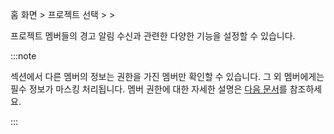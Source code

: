 홈 화면 &gt; 프로젝트 선택 &gt; <Cmdname sid="event_statistic" className="uitext" /> &gt; <Cmdname sid="eventNoti" className="uitext" />

프로젝트 멤버들의 경고 알림 수신과 관련한 다양한 기능을 설정할 수 있습니다.

<Xclude product="url">

<ImgLang img='alert_receving_setting.png' desc='경고 알림 수신 설정' />

</Xclude>

<InDoc product="url">

<ImgLang img='alert_receving_setting-url.png' desc='경고 알림 수신 설정' />

</InDoc>

:::note

<Cmdname sid="alert_receive_settings_by_member" className="uitext" /> 섹션에서 다른 멤버의 정보는 <Cmdname sid="member_management" className="b500" /> 권한을 가진 멤버만 확인할 수 있습니다. 그 외 멤버에게는 필수 정보가 마스킹 처리됩니다. 멤버 권한에 대한 자세한 설명은 [다음 문서](../project/project-structure#project-auth)를 참조하세요.

:::